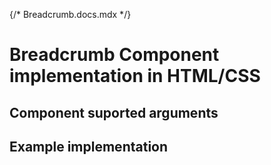 {/* Breadcrumb.docs.mdx */}

<Meta of={BreadcrumbStories} />

# Breadcrumb Component implementation in HTML/CSS

## Component suported arguments
<Primary />
<Controls />

## Example implementation
<Source language="html" code={example} />
